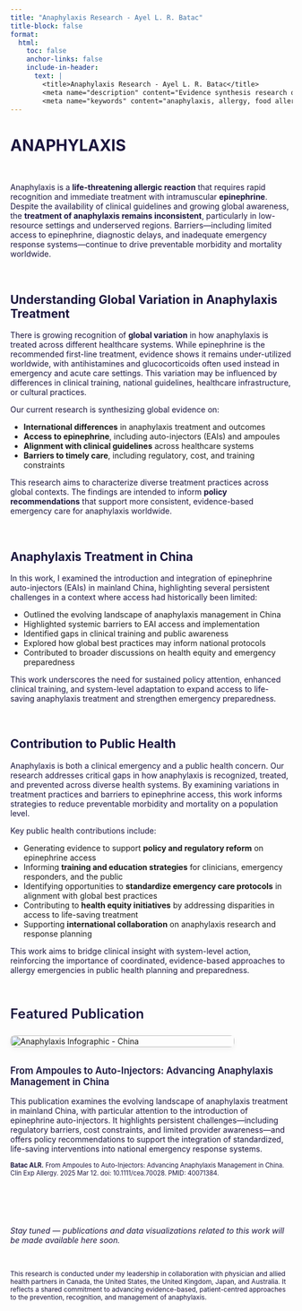 ```yaml
---
title: "Anaphylaxis Research - Ayel L. R. Batac"
title-block: false
format:
  html:
    toc: false
    anchor-links: false
    include-in-header: 
      text: |
        <title>Anaphylaxis Research - Ayel L. R. Batac</title>
        <meta name="description" content="Evidence synthesis research on anaphylaxis in clinical immunology and public health." />
        <meta name="keywords" content="anaphylaxis, allergy, food allergy, clinical immunology, epinephrine, glucocorticoids, China, evidence synthesis, scoping review, public health, global health, research, Ayel Batac, epidemiologist" />
---
```


# ANAPHYLAXIS

$~$

Anaphylaxis is a **life-threatening allergic reaction** that requires rapid recognition and immediate treatment with intramuscular **epinephrine**. Despite the availability of clinical guidelines and growing global awareness, the **treatment of anaphylaxis remains inconsistent**, particularly in low-resource settings and underserved regions. Barriers—including limited access to epinephrine, diagnostic delays, and inadequate emergency response systems—continue to drive preventable morbidity and mortality worldwide.

$~$

## Understanding Global Variation in Anaphylaxis Treatment

There is growing recognition of **global variation** in how anaphylaxis is treated across different healthcare systems. While epinephrine is the recommended first-line treatment, evidence shows it remains under-utilized worldwide, with antihistamines and glucocorticoids often used instead in emergency and acute care settings. This variation may be influenced by differences in clinical training, national guidelines, healthcare infrastructure, or cultural practices.

Our current research is synthesizing global evidence on:

- **International differences** in anaphylaxis treatment and outcomes  
- **Access to epinephrine**, including auto-injectors (EAIs) and ampoules  
- **Alignment with clinical guidelines** across healthcare systems  
- **Barriers to timely care**, including regulatory, cost, and training constraints  

This research aims to characterize diverse treatment practices across global contexts. The findings are intended to inform **policy recommendations** that support more consistent, evidence-based emergency care for anaphylaxis worldwide.

$~$

## Anaphylaxis Treatment in China

In this work, I examined the introduction and integration of epinephrine auto-injectors (EAIs) in mainland China, highlighting several persistent challenges in a context where access had historically been limited:

- Outlined the evolving landscape of anaphylaxis management in China    
- Highlighted systemic barriers to EAI access and implementation  
- Identified gaps in clinical training and public awareness  
- Explored how global best practices may inform national protocols  
- Contributed to broader discussions on health equity and emergency preparedness  

This work underscores the need for sustained policy attention, enhanced clinical training, and system-level adaptation to expand access to life-saving anaphylaxis treatment and strengthen emergency preparedness.

$~$

## Contribution to Public Health

Anaphylaxis is both a clinical emergency and a public health concern. Our research addresses critical gaps in how anaphylaxis is recognized, treated, and prevented across diverse health systems. By examining variations in treatment practices and barriers to epinephrine access, this work informs strategies to reduce preventable morbidity and mortality on a population level.

Key public health contributions include:

- Generating evidence to support **policy and regulatory reform** on epinephrine access  
- Informing **training and education strategies** for clinicians, emergency responders, and the public  
- Identifying opportunities to **standardize emergency care protocols** in alignment with global best practices  
- Contributing to **health equity initiatives** by addressing disparities in access to life-saving treatment  
- Supporting **international collaboration** on anaphylaxis research and response planning  

This work aims to bridge clinical insight with system-level action, reinforcing the importance of coordinated, evidence-based approaches to allergy emergencies in public health planning and preparedness.

$~$

```{=html}
<p style="font-size: 1.5rem; font-weight: 600; color: #1B153E; margin-bottom: 1rem;">
  Featured Publication
</p>

<div style="display: flex; flex-wrap: wrap; gap: 2rem; align-items: flex-start; margin-top: 1.5rem;">

  <!-- Infographic Image -->
  <div style="flex: 0 0 400px;">
    <a href="https://doi.org/10.1111/cea.70028" target="_blank" rel="noopener noreferrer">
      <img src="eai_china.png" alt="Anaphylaxis Infographic - China" 
           style="width: 100%; border-radius: 8px; box-shadow: 0 4px 8px rgba(0,0,0,0.05); transition: transform 0.3s ease;"
           onmouseover="this.style.transform='scale(1.05)'" 
           onmouseout="this.style.transform='scale(1)'">
    </a>
  </div>

  <!-- Publication Description -->
  <div style="flex: 1; min-width: 250px;">

    <!-- Title -->
    <h3 style="font-weight: 600; color: #1B153E; margin: 0 0 1rem 0; font-size: 1.05rem;">
      From Ampoules to Auto-Injectors: Advancing Anaphylaxis Management in China
    </h3>

    <!-- Description -->
    <p>
      This publication examines the evolving landscape of anaphylaxis treatment in mainland China, with particular attention to the introduction of epinephrine auto-injectors. It highlights persistent challenges—including regulatory barriers, cost constraints, and limited provider awareness—and offers policy recommendations to support the integration of standardized, life-saving interventions into national emergency response systems.
    </p>

    <!-- Citation -->
    <p style="font-size: 0.70rem;">
      <a href="https://doi.org/10.1111/cea.70028" target="_blank" rel="noopener noreferrer" style="text-decoration: none; color: #1B153E;" onmouseover="this.style.color='#DE2221'" onmouseout="this.style.color='#1B153E'">
        <strong>Batac ALR.</strong> From Ampoules to Auto-Injectors: Advancing Anaphylaxis Management in China. Clin Exp Allergy. 2025 Mar 12. doi: 10.1111/cea.70028. PMID: 40071384.
      </a>
    </p>

  </div>
</div>
```

$~$

$~$

*Stay tuned — publications and data visualizations related to this work will be made available here soon.*

$~$

<small>
This research is conducted under my leadership in collaboration with physician and allied health partners in Canada, the United States, the United Kingdom, Japan, and Australia. It reflects a shared commitment to advancing evidence-based, patient-centred approaches to the prevention, recognition, and management of anaphylaxis.
</small>

<style>
  h1, h2, h3, p {
    color: #1B153E;
  }
</style>
